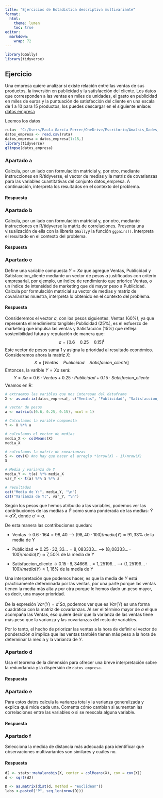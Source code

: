 ```yaml
---
title: "Ejercicios de Estadística descriptiva multivariante"
format:
  html:
    theme: lumen
    toc: true
editor: 
  markdown: 
    wrap: 72
---
```


```r
library(GGally)
library(tidyverse)
```

## Ejercicio

Una empresa quiere analizar si existe relación entre las ventas de sus
productos, la inversión en publicidad y la satisfacción del cliente. Los
datos que corresponden a las ventas en miles de unidades, el gasto en
publicidad en miles de euros y la puntuación de satisfacción del cliente
en una escala de 1 a 10 para 15 productos, los puedes descargar en el
siguiente enlace: [datos
empresa](https://github.com/igmuib/Practica_AD/blob/main/datos_empresa.csv)

Leemos los datos

```r
ruta<- "C:/Users/Paula García Ferrer/OneDrive/Escritorio/Analsis_Dades_Multi/Analisis_Dades/Taller1/datos_empresa.csv"
datos_empresa <- read.csv(ruta)
datos_empresa = datos_empresa[1:15,]
library(tidyverse)
glimpse(datos_empresa)
```

### Apartado a

Calcula, por un lado con formulación matricial y, por otro, mediante
instrucciones en R/tidyverse, el vector de medias y la matriz de
covarianzas para las variables cuantitativas del conjunto datos_empresa.
A continuación, interpreta los resultados en el contexto del problema.

#### Respuesta

### Apartado b

Calcula, por un lado con formulación matricial y, por otro, mediante
instrucciones en R/tidyverse la matriz de correlaciones. Presenta una
visualización de ella con la librería `GGally`y la función `ggpairs()`.
Interpreta el resultado en el contexto del problema.

#### Respuesta

### Apartado c

Define una variable compuesta $Y=Xa$ que agregue Ventas, Publicidad y
Satisfaccion_cliente mediante un vector de pesos $a$ justificados con
criterio empresarial, por ejemplo, un índice de rendimiento que priorice
Ventas, o un índice de intensidad de marketing que dé mayor peso a
Publicidad. Calcula por formulación matricial su vector de medias y
matriz de covarianzas muestra, interpreta lo obtenido en el contexto del
problema.

#### Respuesta

Consideremos el vector $a$, con los pesos siguientes: Ventas $(60 \%)$,
ya que representa el rendimiento tangible; Publicidad $(25 \%)$, es el
esfuerzo de marketing que impulsa las ventas y Satisfacción $(15 \%)$
que refleja sostenibilidad futura y reputación de manera que: $$
a=[0.6 \quad  0.25 \quad 0.15]^t
$$ Este vector de pesos suma 1 y asigna la prioridad al resultado
económico. Consideremos ahora la matriz $X$: $$
X = [Ventas \quad Publicidad \quad Satisfacion\_cliente]
$$ Entonces, la varible $Y=Xa$ será: $$
Y = Xa = 0.6 \cdot Ventas + 0.25 \cdot Publicidad + 0.15 \cdot Satisfacion\_cliente
$$ Veamos en R:

```r
# extraemos las varibles que nos interesan del dataframe
X <- as.matrix(datos_empresa[, c("Ventas", "Publicidad", "Satisfaccion_cliente")])

# vector de pesos
a <- matrix(c(0.6, 0.25, 0.15), ncol = 1)

# Calculamos la varible compuesta
Y <- X %*% a

# calculamos el vector de medias
media_X <- colMeans(X)
media_X

# calculamos la matriz de covarianzas
S <- cov(X) #no hay que hacer el arreglo *(nrow(X) - 1)/nrow(X)
S

# Media y varianza de Y
media_Y <- t(a) %*% media_X
var_Y <- t(a) %*% S %*% a

# resultados
cat("Media de Y:", media_Y, "\n")
cat("Varianza de Y:", var_Y, "\n")
```

Según los pesos que hemos atribuido a las variables, podemos ver las
contribuciones de las medias a $\bar{Y}$ como suma ponderada de las
medias: $\bar{Y} = a'\bar{X}$, donde $a' = a$.

De esta manera las contribuciones quedan:

-   Ventas -\> $0.6 \cdot 164 = 98,40$ ---\>
    $(98,40 \cdot 100)/media(Y) \approx 91,33 \%$ de la media de Y

-   Publicidad -\> $0.25 \cdot 32,33... = 8,083333...$ -–\>
    $(8,08333... \cdot 100)/media(Y) \approx 7,50 \%$ de la media de Y

-   Satisfaccion_cliente -\> $0.15 \cdot 8,34666... = 1,25199...$ –-\>
    $(1,25199... \cdot 100)/media(Y) \approx 1,16 \%$ de la media de Y

Una interpretación que podemos hacer, es que la media de $Y$ está
practicamente determinada por las ventas, por una parte porque las
ventas tienen la media más alta y por otra porque le hemos dado un peso
mayor, es decir, una mayor prioridad.

De la expresión $Var(Y) = a^tSa$, podemos ver que es $Var(Y)$ es una
forma cuadrática con la matriz de covarianzas. Al ser el término mayor
de $a$ el que acompaña las Ventas, eso quiere decir que la varianza de
las ventas tiene más peso que la varianza y las covarianzas del resto de
variables.

Por lo tanto, el hecho de priorizar las ventas a la hora de definir el
vector de ponderación $a$ implica que las ventas también tienen más peso
a la hora de determinar la media y la varianza de $Y$.

### Apartado d

Usa el teorema de la dimensión para ofrecer una breve interpretación
sobre la redundancia y la dispersión de `datos_empresa`.

#### Respuesta

### Apartado e

Para estos datos calcula la varianza total y la varianza generalizada y
explica qué mide cada una. Comenta cómo cambian si aumentan las
correlaciones entre las variables o si se reescala alguna variable.

#### Respuesta

### Apartado f

Selecciona la medida de distancia más adecuada para identificar qué
observaciones multivariantes son similares y cuáles no.

#### Respuesta

```r
d2 <- stats::mahalanobis(X, center = colMeans(X), cov = cov(X))
d <- sqrt(d2)

D <- as.matrix(dist(d, method = "euclidean"))
labs <-paste0("P", seq_len(nrow(D)))


```
